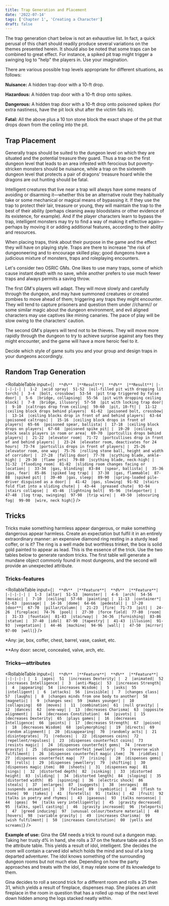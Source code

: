 ```yaml
---
title: Trap Generation and Placement
date: '2022-07-14'
tags: ['Chapter 1', 'Creating a Character']
draft: false
---
```



The trap generation chart below is not an exhaustive list. In fact, a quick perusal of this chart should readily produce several variations on the themes presented herein. It should also be noted that some traps can be combined to great effect. For instance, a spiked pit trap might trigger a swinging log to "help" the players in. Use your imagination.

There are various possible trap levels appropriate for different situations, as follows:

**Nuisance:** A hidden trap door with a 10-ft drop.

**Hazardous:** A hidden trap door with a 10-ft drop onto spikes.

**Dangerous:** A hidden trap door with a 10-ft drop onto poisoned spikes (for extra nastiness, have the pit lock shut after the victim falls in).

**Fatal:** All the above plus a 10 ton stone block the exact shape of the pit that drops down from the ceiling into the pit.

## Trap Placement

Generally traps should be suited to the dungeon level on which they are situated and the potential treasure they guard. Thus a trap on the first dungeon level that leads to an area infested with ferocious but poverty-stricken monsters should be nuisance, while a trap on the sixteenth dungeon level that protects a pair of dragons' treasure hoard while the dragons are out hunting should be fatal.

Intelligent creatures that live near a trap will always have some means of avoiding or disarming it—whether this be an alternative route they habitually take or some mechanical or magical means of bypassing it. If they use the trap to protect their lair, treasure or young, they will maintain the trap to the best of their ability (perhaps cleaning away bloodstains or other evidence of its existence, for example). And if the player characters learn to bypass the trap, intelligent monsters may try to find a way of making it effective again—perhaps by moving it or adding additional features, according to their ability and resources.

When placing traps, think about their purpose in the game and the effect they will have on playing style. Traps are there to increase "the risk of dungeoneering and to encourage skilled play; good dungeons have a judicious mixture of monsters, traps and roleplaying encounters.

Let's consider two OSRIC GMs. One likes to use many traps, some of which cause instant death with no save, while another prefers to use much fewer traps and always permits a saving throw.

The first GM's players will adapt. They will move slowly and carefully through the dungeon, and may have summoned creatures or created zombies to move ahead of them; triggering any traps they might encounter. They will tend to capture prisoners and question them under //charm// or some similar magic about the dungeon environment, and evil aligned characters may use captives like mining canaries. The pace of play will be slow owing to the characters' caution.

The second GM's players will tend not to be thieves. They will move more rapidly through the dungeon to try to achieve surprise against any foes they might encounter, and the game will have a more heroic feel to it.

Decide which style of game suits you and your group and design traps in your dungeons accordingly.

## Random Trap Generation

<RollableTable
  input={`|  **d%**  |**Result**|  **d%**  |**Result**|
|-|-|-|-|
|  1-2  |acid spray|  51-52  |oil-filled pit with dropping lit torch|
|  3-4  |bolt, crossbow|  53-54  |pit trap triggered by false door|
|  5-6  |bridge, collapsing|  55-56  |pit with dropping ceiling block|
|  7-8  |bridge, illusory|  57-58  |pit with locking trap door|
|  9-10  |caltrops drop from ceiling|  59-60  |pit, 10-ft|
|  11-12  |ceiling block drops behind players|  61-62  |poisoned bolt, crossbow|
|  13-14  |ceiling blocks drop in front of and behind players|  63-64  |poisoned caltrops|
|  15-16  |ceiling block drops in front of players|  65-66  |poisoned spear, ballista|
|  17-18  |ceiling block drops on players|  67-68  |poisoned spike pit|
|  19-20  |ceiling block seals players in room or area|  69-70  |portcullis drops behind players|
|  21-22  |elevator room|  71-72  |portcullises drop in front of and behind players|
|  23-24  |elevator room, deactivates for 24 hours|  73-74  |portcullis drops in front of players|
|  25-26  |elevator room, one way|  75-76  |rolling stone ball, height and width of corridor|
|  27-28  |falling door|  77-78  |scything blade, ankle-high|
|  29-30  |flame jets|  79-80  |scything blade, neck-high|
|  31-32  |flooding room|  81-82  |sliding room changes facing or location|
|  33-34  |gas, blinding|  83-84  |spear, ballista|
|  35-36  |gas, fear|  85-86  |spiked log trap|
|  37-38  |gas, flammable|  87-88  |spiked pit|
|  39-40  |gas, sleep|  89-90  |spring-loaded pile-driver disguised as a door|
|  41-42  |gas, slowing|  91-92  |stairs fold flat into a sliding chute|
|  43-44  |greased chute|  93-94  |stairs collapse|
|  45-46  |lightning bolt|  95-96  |teleporter|
|  47-48  |log trap, swinging|  97-98  |trip wire|
|  49-50  |obscuring fog|  99-00  |wire, neck high|`}
/>

## Tricks

Tricks make something harmless appear dangerous, or make something dangerous appear harmless. Create an expectation but fulfil it in an entirely extraordinary manner: an expensive diamond ring resting in a sturdy lead coffer, or is it? The ring is a well made but worthless trinket, the box is solid gold painted to appear as lead. This is the essence of the trick. Use the two tables below to generate random tricks. The first table will generate a mundane object commonly found in most dungeons, and the second will provide an unexpected attribute.

### Tricks-features

<RollableTable
  input={`|  **d%**  |**Feature**|  **d%**  |**Feature**|
|-|-|-|-|
|  1-3  |altar|  51-53  |monster|
|  4-6  |arch|  54-56  |mosaic|
|  7-10  |ceiling|  57-60  |painting|
|  11-13  |container*|  61-63  |passage|
|  14-16  |dome|  64-66  |pedestal|
|  17-20  |door**|  67-70  |pillar/Column|
|  21-23  |fire|  71-73  |pit|
|  24-26  |fireplace|  74-76  |pool|
|  27-30  |force field|  77-80  |room|
|  31-33  |fountain|  81-83  |stairway|
|  34-36  |furnishing|  83-86  |statue|
|  37-40  |idol|  87-90  |tapestry|
|  41-43  |illusion|  91-93  |vegetation|
|  44-46  |machine|  94-96  |wall|
|  47-50  |mirror|  97-00  |well|`}
/>

\*Any: jar, box, coffer, chest, barrel, vase, casket, etc.

\*\*Any door: secret, concealed, valve, arch, etc.

### Tricks—attributes

<RollableTable
  input={`|  **d%**  |**Feature**|  **d%**  |**Feature**|
|-|-|-|-|
|  1  |ages|  51  |increases Dexterity|
|  2  |animated|  52  |increases Intelligence|
|  3  |anti-Magic|  53  |increases Strength|
|  4  |appearing|  54  |increases Wisdom|
|  5  |asks|  55  |intelligent|
|  6  |attacks|  56  |invisible|
|  7  |changes class|  57  |laughs|
|  8  |changes minds from one body to another|  58  |magnetic|
|  9  |changes sex|  59  |makes younger|
|  10  |collapsing|  60  |moves|
|  11  |combination|  61  |null gravity|
|  12  |dances|  62  |one-way|
|  13  |decreases Charisma|  63  |opposite alignment|
|  14  |decreases Constitution|  64  |pivots|
|  15  |decreases Dexterity|  65  |plays games|
|  16  |decreases Intelligence|  66  |points|
|  17  |decreases Strength|  67  |poison|
|  18  |decreases Wisdom|  68  |polymorphing|
|  19  |directs|  69  |random alignment|
|  20  |disappearing|  70  |randomly acts|
|  21  |disintegrates|  71  |reduces|
|  22  |dispenses coins|  72  |repellent/repulses|
|  23  |dispenses counterfeit coins|  73  |resists magic|
|  24  |dispenses counterfeit gems|  74  |reverse gravity|
|  25  |dispenses counterfeit jewellery|  75  |reverse wish fulfilment|
|  26  |dispenses counterfeit magic item|  76  |riddles|
|  27  |dispenses counterfeit map|  77  |rising|
|  28  |dispenses gems|  78  |rolls|
|  29  |dispenses jewellery|  79  |shifting|
|  30  |dispenses magic item|  80  |shoots|
|  31  |dispenses map|  81  |sings|
|  32  |distorted depth|  82  |sinking|
|  33  |distorted height|  83  |sliding|
|  34  |distorted length|  84  |sloping|
|  35  |distorted width|  85  |spinning|
|  36  |electric shock|  86  |steals|
|  37  |enlarges|  87  |suggests|
|  38  |enrages|  88  |suspends animation|
|  39  |false|  89  |symbiotic|
|  40  |flesh to stone|  90  |takes|
|  41  |foretells|  91  |talks|
|  42  |fruit|  92  |talks in poetry and rhymes|
|  43  |gaseous|  93  |talks nonsense|
|  44  |geas|  94  |talks very intelligently|
|  45  |gravity decreased|  95  |talks, spell casting|
|  46  |gravity increased|  96  |teleports|
|  47  |greed inducing|  97  |unusual colour/texture material|
|  48  |hovers|  98  |variable gravity|
|  49  |increases Charisma|  99  |wish fulfilment|
|  50  |increases Constitution|  00  |yells and screams|`}
/>

**Example of use:** Gina the GM needs a trick to round out a dungeon map. Taking her trusty d% in hand, she rolls a 37 on the feature table and a 55 on the attribute table. This yields a result of idol, intelligent. She decides the room will contain a carved idol which holds the mind and soul of a long departed adventurer. The idol knows something of the surrounding dungeon rooms but not much else. Depending on how the party approaches and treats with the idol, it may relate some of its knowledge to them.

Gina decides to roll a second trick for a different room and rolls a 25 then 31, which yields a result of fireplace, dispenses map. She places an unlit fireplace in the room in question that has a rolled up map of the next level down hidden among the logs stacked neatly within.
